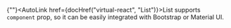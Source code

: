 
{""}<AutoLink href={docHref("virtual-react", "List")}>List</AutoLink> supports `component`
prop, so it can be easily integrated with Bootstrap or <AutoLink href="./material-ui">Material UI</AutoLink>.
